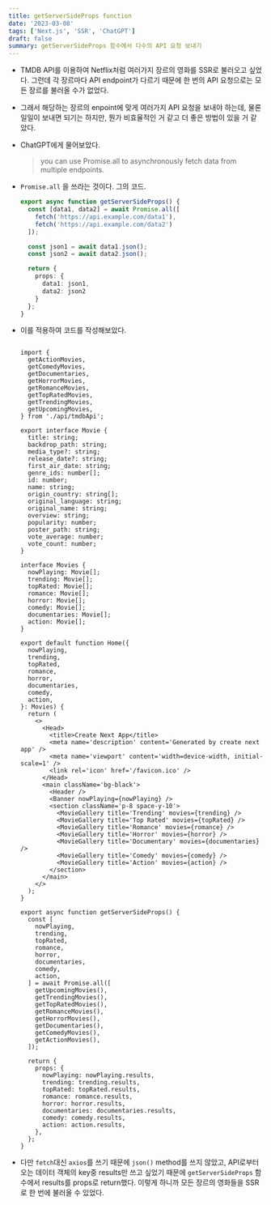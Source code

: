 ```yaml
---
title: getServerSideProps function
date: '2023-03-08'
tags: ['Next.js', 'SSR', 'ChatGPT']
draft: false
summary: getServerSideProps 함수에서 다수의 API 요청 보내기
---
```


- TMDB API를 이용하여 Netflix처럼 여러가지 장르의 영화를 SSR로 불러오고 싶었다. 그런데 각 장르마다 API endpoint가 다르기 때문에 한 번의 API 요청으로는 모든 장르를 불러올 수가 없었다.
- 그래서 해당하는 장르의 enpoint에 맞게 여러가지 API 요청을 보내야 하는데, 물론 일일이 보내면 되기는 하지만, 뭔가 비효율적인 거 같고 더 좋은 방법이 있을 거 같았다.
- ChatGPT에게 물어보았다.

  > you can use Promise.all to asynchronously fetch data from multiple endpoints.

- `Promise.all` 을 쓰라는 것이다. 그의 코드.

  ```ts
  export async function getServerSideProps() {
    const [data1, data2] = await Promise.all([
      fetch('https://api.example.com/data1'),
      fetch('https://api.example.com/data2')
    ]);
  
    const json1 = await data1.json();
    const json2 = await data2.json();
  
    return {
      props: {
        data1: json1,
        data2: json2
      }
    };
  }
  ```

- 이를 적용하여 코드를 작성해보았다.

  ```tsx:/pages/index.tsx
  
  import {
    getActionMovies,
    getComedyMovies,
    getDocumentaries,
    getHorrorMovies,
    getRomanceMovies,
    getTopRatedMovies,
    getTrendingMovies,
    getUpcomingMovies,
  } from './api/tmdbApi';
  
  export interface Movie {
    title: string;
    backdrop_path: string;
    media_type?: string;
    release_date?: string;
    first_air_date: string;
    genre_ids: number[];
    id: number;
    name: string;
    origin_country: string[];
    original_language: string;
    original_name: string;
    overview: string;
    popularity: number;
    poster_path: string;
    vote_average: number;
    vote_count: number;
  }
  
  interface Movies {
    nowPlaying: Movie[];
    trending: Movie[];
    topRated: Movie[];
    romance: Movie[];
    horror: Movie[];
    comedy: Movie[];
    documentaries: Movie[];
    action: Movie[];
  }
  
  export default function Home({
    nowPlaying,
    trending,
    topRated,
    romance,
    horror,
    documentaries,
    comedy,
    action,
  }: Movies) {
    return (
      <>
        <Head>
          <title>Create Next App</title>
          <meta name='description' content='Generated by create next app' />
          <meta name='viewport' content='width=device-width, initial-scale=1' />
          <link rel='icon' href='/favicon.ico' />
        </Head>
        <main className='bg-black'>
          <Header />
          <Banner nowPlaying={nowPlaying} />
          <section className='p-8 space-y-10'>
            <MovieGallery title='Trending' movies={trending} />
            <MovieGallery title='Top Rated' movies={topRated} />
            <MovieGallery title='Romance' movies={romance} />
            <MovieGallery title='Horror' movies={horror} />
            <MovieGallery title='Documentary' movies={documentaries} />
            <MovieGallery title='Comedy' movies={comedy} />
            <MovieGallery title='Action' movies={action} />
          </section>
        </main>
      </>
    );
  }
  
  export async function getServerSideProps() {
    const [
      nowPlaying,
      trending,
      topRated,
      romance,
      horror,
      documentaries,
      comedy,
      action,
    ] = await Promise.all([
      getUpcomingMovies(),
      getTrendingMovies(),
      getTopRatedMovies(),
      getRomanceMovies(),
      getHorrorMovies(),
      getDocumentaries(),
      getComedyMovies(),
      getActionMovies(),
    ]);
  
    return {
      props: {
        nowPlaying: nowPlaying.results,
        trending: trending.results,
        topRated: topRated.results,
        romance: romance.results,
        horror: horror.results,
        documentaries: documentaries.results,
        comedy: comedy.results,
        action: action.results,
      },
    };
  }
  ```

- 다만 `fetch`대신 `axios`를 쓰기 때문에 `json()` method를 쓰지 않았고, API로부터 오는 데이터 객체의 key중 results만 쓰고 싶었기 때문에 `getServerSideProps` 함수에서 results를 props로 return했다. 이렇게 하니까 모든 장르의 영화들을 SSR로 한 번에 불러올 수 있었다.